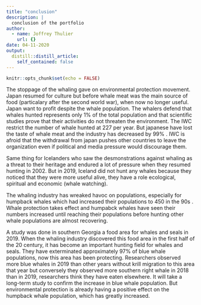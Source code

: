```yaml
---
title: "conclusion"
description: |
  conclusion of the portfolio
author:
  - name: Joffrey Thulier
    url: {}
date: 04-11-2020
output:
  distill::distill_article:
    self_contained: false
---
```


```r
knitr::opts_chunk$set(echo = FALSE)
```

The stoppage of the whaling gave on environmental protection movement.
Japan resumed for culture but before whale meat was the main source of food (particalary after the second world war), when now no longer useful. Japan want to profit despite the whale population.
The whalers defend that whales hunted represents only 1% of the total population and that scientific studies prove that their activities do not threaten the environment. The IWC restrict the number of whale hunted at 227 per year. But japanese have lost the taste of whale meat and the industry has decreased by 99% .
IWC is afroid that the withdrawal from japan pushes other countries to leave the organization even if political and media pressure would discourage them.

Same thing for Icelanders who saw the desmonstrations against whaling as a threat to their heritage and endured a lot of pressure when they resumed hunting in 2002. But in 2019, Iceland did not hunt any whales because they noticed that they were more useful alive, they have a role ecological, spiritual and economic (whale watching).

The whaling industry has wreaked havoc on populations, especially for humpback whales which had increased their populations to 450 in the 90s .
Whale protection takes effect and humpabck whales have seen their numbers increased until reaching their populations before hunting other whale populations are almost recovering. 

A study was done in southern Georgia a food area for whales and seals in 2019. When the whaling industry discovered this food area in the first half of the 20 century, it has become an important hunting field for whales and seals. They have exterminated approximately 97% of blue whale populations, now this area has been protecting. Researchers observed more blue whales in 2019 than other years without krill migration to this area that year but conversely they observed more southern right whale in 2018 than in 2019, researchers think they have eaten elsewhere. It will take a long-term study to confirm the increase in blue whale population. But environmental protection is already having a positive effect on the humpback whale population, which has greatly increased.

